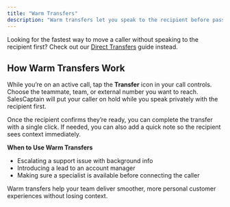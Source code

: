 ```yaml
---
title: "Warm Transfers"
description: "Warm transfers let you speak to the recipient before passing the caller over, to ensure that every handoff feels seamless and professional. This is especially helpful for complex or delicate issues, or important customers."
---
```


Looking for the fastest way to move a caller without speaking to the recipient first? Check out our [Direct Transfers](Core-Features/Calls/Call-Transfers/Direct-Transfers) guide instead.

## **How Warm Transfers Work**

While you’re on an active call, tap the **Transfer** icon in your call controls. Choose the teammate, team, or external number you want to reach. SalesCaptain will put your caller on hold while you speak privately with the recipient first.

Once the recipient confirms they’re ready, you can complete the transfer with a single click. If needed, you can also add a quick note so the recipient sees context immediately.

**When to Use Warm Transfers**

- Escalating a support issue with background info
- Introducing a lead to an account manager
- Making sure a specialist is available before connecting the caller

Warm transfers help your team deliver smoother, more personal customer experiences without losing context.